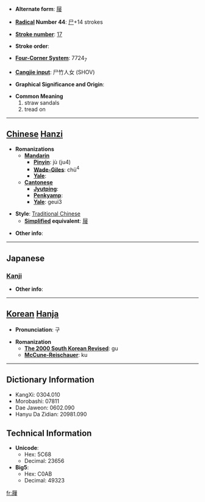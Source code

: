 * '''Alternate form''': [[屦]]

* '''[[Wiktionary:Chinese radical index| Radical]] Number 44''': [[Wiktionary:Chinese radical index 尸|尸]]+14 strokes

* '''[[Wiktionary:Chinese total strokes index|Stroke number]]''': [[Wiktionary:Chinese total strokes index 17|17]]

* '''Stroke order''': 

* '''[[Wiktionary:Chinese four corner index|Four-Corner System]]''': 7724<sub>7</sub>

* '''[[Wiktionary:Chinese Cangjie index|Cangjie input]]''': 尸竹人女 (SHOV)

* '''Graphical Significance and Origin''': 

* '''Common Meaning'''
*#straw sandals
*# tread on


----

== [[Chinese]] [[Hanzi]] ==

* '''Romanizations'''
** '''[[Mandarin]]'''
*** '''[[Pinyin]]''': jù (ju4)
*** '''[[Wade-Giles]]''': chü<sup>4</sup>
*** '''[[Yale]]''': 
** '''[[Cantonese]]'''
*** '''[[Jyutping]]''':
*** '''[[Penkyamp]]''': 
*** '''[[Yale]]''': geui3

* '''Style''': [[Traditional Chinese]] 
** '''[[Simplified Chinese|Simplified]] equivalent''': [[屦]]

* '''Other info''': 

----

==Japanese==
===[[Kanji]]===
{{kanji|on readings=[[く]] (ku)|kun readings=[[くつ]] (kutsu)}}

* '''Other info''':  

----

== [[Korean]] [[Hanja]] ==

* '''Pronunciation''': 구

* '''Romanization'''
** '''[[The 2000 South Korean Revised Romanization|The 2000 South Korean Revised]]''': gu
** '''[[McCune-Reischauer]]''': ku

----

== Dictionary Information ==

* KangXi: 0304.010
* Morobashi: 07811
* Dae Jaweon: 0602.090
* Hanyu Da Zidian: 20981.090

== Technical Information ==

* '''Unicode''':
** Hex: 5C68
** Decimal: 23656
* '''Big5''':
** Hex: C0AB
** Decimal: 49323

[[fr:屨]]